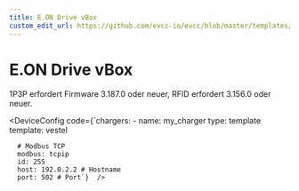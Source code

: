 ```yaml
---
title: E.ON Drive vBox
custom_edit_url: https://github.com/evcc-io/evcc/blob/master/templates/definition/charger/vestel.yaml
---
```



# E.ON Drive vBox

<DeviceFeatures features="rfid,1p3p,sponsorship" />

1P3P erfordert Firmware 3.187.0 oder neuer, RFID erfordert 3.156.0 oder neuer.


<DeviceConfig code={`chargers:
    - name: my_charger
      type: template
      template: vestel
      
      # Modbus TCP
      modbus: tcpip
      id: 255
      host: 192.0.2.2 # Hostname
      port: 502 # Port`}  />

<SponsorshipRequired />

